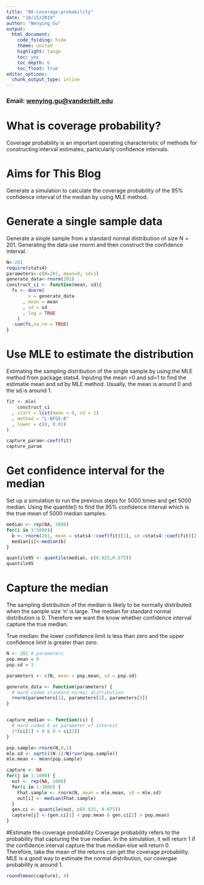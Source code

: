 ```yaml
---
title: "08-coverage-probability"
date: "10/15/2019"
author: "Wenying Gu"
output:
  html_document:
    code_folding: hide
    theme: united 
    highlight: tango
    toc: yes
    toc_depth: 6 
    toc_float: true
editor_options: 
  chunk_output_type: inline
---
```

### Email: [wenying.gu@vanderbilt.edu]()

# What is coverage probability?
Coverage probability is an important operating characteristic of methods for constructing interval estimates, particularly confidence intervals.

# Aims for This Blog 
Generate a simulation to calculate the coverage probability of the 95% confidence interval of the median by using MLE method. 

# Generate a single sample data 
Generate a single sample from a standard normal distribution of size N = 201. Generating the data use rnorm and then construct the confidence interval. 
```r
N<-201
require(stats4)
parameters<-c(N=201, mean=0, sd=1)
generate_data<-rnorm(201)
construct_ci <- function(mean, sd){
  fs <- dnorm(
        x = generate_data
      , mean = mean
      , sd = sd
      , log = TRUE
    ) 
  -sum(fs,na.rm = TRUE)
}

```

# Use MLE to estimate the distribution 
Estimating the sampling distribution of the single sample by using the MLE method from package stats4. Inputing the mean =0 and sd=1 to find the estimatie mean and sd by MLE method. Usually, the mean is around 0 and the sd is around 1. 

```r

fit <- mle(
    construct_ci
  , start = list(mean = 0, sd = 1)
  , method = "L-BFGS-B"
  , lower = c(0, 0.01)
)

capture_param<-coef(fit)
capture_param

```

# Get confidence interval for the median 
Set up a simulation to run the previous steps for 5000 times and get 5000 median. Using the quantile() to find the 95% confidence interval which is the true mean of 5000 median samples.  
```r
median <- rep(NA, 5000)
for(i in 1:5000){
  b <- rnorm(201, mean = stats4::coef(fit)[1], sd =stats4::coef(fit)[2] ) 
  median[i]<-median(b)
}

```


```r
quantile95 <- quantile(median, c(0.025,0.975))
quantile95
```

# Capture the median 
The sampling distribution of the median is likely to be normally distributed when the sample size 'n' is large. The median for standard normal distribution is 0. Therefore we want the know whether confidence interval capture the true median. 

True median: the lower confidence limit is less than zero and the upper confidence limit is greater than zero.


```r
N <- 201 # parameters
pop.mean = 0
pop.sd = 1

parameters <- c(N, mean = pop.mean, sd = pop.sd)

generate_data <- function(parameters) {
  # Hard coded standard normal distribution
  rnorm(parameters[1], parameters[2], parameters[3])
}


capture_median <- function(ci) {
  # Hard coded 0 as parameter of interest
  1*(ci[1] < 0 & 0 < ci[2])
}

pop.sample<-rnorm(N,0,1)
mle.sd <- sqrt(((N-1)/N)*var(pop.sample))
mle.mean <- mean(pop.sample)

capture <- NA
for(j in 1:1000) {
  out <- rep(NA, 1000)
  for(i in 1:1000) {
    Fhat.sample <- rnorm(N, mean = mle.mean, sd = mle.sd)
    out[i] <- median(Fhat.sample)
  }
  gen.ci <- quantile(out, c(0.025, 0.975))
  capture[j] <-(gen.ci[1] < pop.mean & gen.ci[2] > pop.mean)
}

```

#Estimate the coverage probability 
Coverage probability refers to the probability that capturing the true median. In the simulation, it will return 1 if the confidence interval capture the true median else will return 0. Therefore, take the mean of the returns can get the coverage probability. MLE is a good way to estimate the normal distribution, our covergae probability is around 1. 
```r
round(mean(capture), 4)
```

